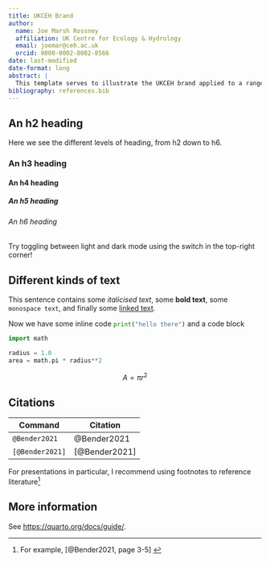 ```yaml
---
title: UKCEH Brand
author:
  name: Joe Marsh Rossney
  affiliation: UK Centre for Ecology & Hydrology
  email: joemar@ceh.ac.uk
  orcid: 0000-0002-8082-8566
date: last-modified
date-format: long
abstract: |
  This template serves to illustrate the UKCEH brand applied to a range of document formats.
bibliography: references.bib
---
```


## An h2 heading

Here we see the different levels of heading, from h2 down to h6.

### An h3 heading

#### An h4 heading

##### An h5 heading

###### An h6 heading

::: {.content-visible when-format="html" unless-format="revealjs"}
Try toggling between light and dark mode using the switch in the top-right corner!
:::

## Different kinds of text

This sentence contains some _italicised text_, some **bold text**, some `monospace text`, and finally some [linked text](https://github.com/ukceh-rse/brand-yml).

Now we have some inline code `print("hello there")`{.python} and a code block

```python
import math

radius = 1.0
area = math.pi * radius**2
```

$$
A = \pi r^2
$$

## Citations

| Command | Citation |
| --- | --- |
| `@Bender2021` | @Bender2021 |
| `[@Bender2021]` | [@Bender2021] |

For presentations in particular, I recommend using footnotes to reference literature^[For example, [@Bender2021, page 3-5] ]

## More information

See [https://quarto.org/docs/guide/](https://quarto.org/docs/guide/).
